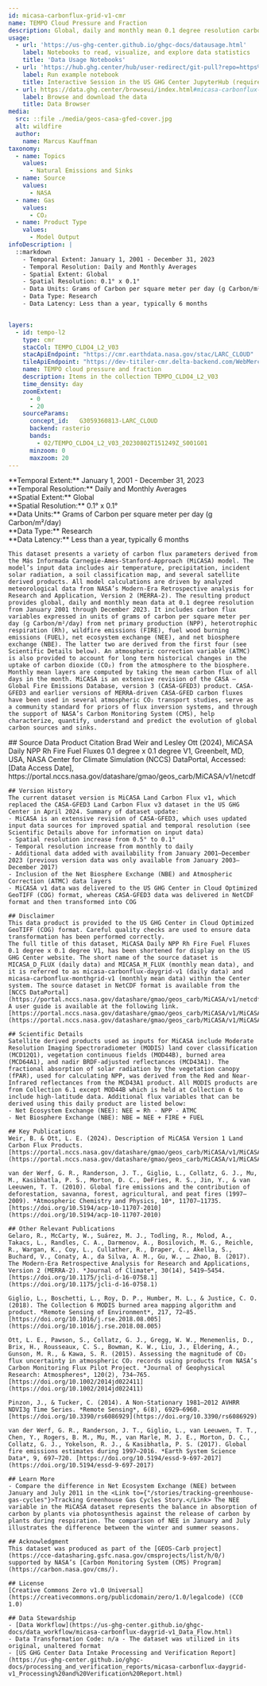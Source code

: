 ```yaml
---
id: micasa-carbonflux-grid-v1-cmr
name: TEMPO Cloud Pressure and Fraction
description: Global, daily and monthly mean 0.1 degree resolution carbon fluxes from net primary production (NPP), heterotrophic respiration (Rh), wildfire emissions (FIRE), fuel wood burning emissions (FUEL), net ecosystem exchange (NEE), and net biosphere exchange (NBE) derived from the MiCASA model, version 1
usage:
  - url: 'https://us-ghg-center.github.io/ghgc-docs/datausage.html'
    label: Notebooks to read, visualize, and explore data statistics
    title: 'Data Usage Notebooks'
  - url: 'https://hub.ghg.center/hub/user-redirect/git-pull?repo=https%3A%2F%2Fgithub.com%2FUS-GHG-Center%2Fghgc-docs&urlpath=lab%2Ftree%2Fghgc-docs%2Fuser_data_notebooks%2Fmicasa-carbonflux-daygrid-v1_User_Notebook.ipynb&branch=main'
    label: Run example notebook
    title: Interactive Session in the US GHG Center JupyterHub (requires account)
  - url: https://data.ghg.center/browseui/index.html#micasa-carbonflux-daygrid-v1/
    label: Browse and download the data
    title: Data Browser
media:
  src: ::file ./media/geos-casa-gfed-cover.jpg
  alt: wildfire
  author:
    name: Marcus Kauffman
taxonomy:
  - name: Topics
    values:
      - Natural Emissions and Sinks
  - name: Source
    values:
      - NASA
  - name: Gas
    values:
      - CO₂
  - name: Product Type
    values:
      - Model Output
infoDescription: |
  ::markdown
    - Temporal Extent: January 1, 2001 - December 31, 2023
    - Temporal Resolution: Daily and Monthly Averages
    - Spatial Extent: Global
    - Spatial Resolution: 0.1° x 0.1°
    - Data Units: Grams of Carbon per square meter per day (g Carbon/m²/day) 
    - Data Type: Research
    - Data Latency: Less than a year, typically 6 months


layers:
  - id: tempo-l2
    type: cmr
    stacCol: TEMPO_CLDO4_L2_V03
    stacApiEndpoint: "https://cmr.earthdata.nasa.gov/stac/LARC_CLOUD"
    tileApiEndpoint: "https://dev-titiler-cmr.delta-backend.com/WebMercatorQuad/tilejson.json"
    name: TEMPO cloud pressure and fraction
    description: Items in the collection TEMPO_CLDO4_L2_V03
    time_density: day
    zoomExtent:
      - 0
      - 20
    sourceParams:
      concept_id:	G3059360813-LARC_CLOUD
      backend: rasterio
      bands:
        - 02/TEMPO_CLDO4_L2_V03_20230802T151249Z_S001G01
      minzoom: 0
      maxzoom: 20
---
```


<Block>
  <Prose>
    **Temporal Extent:** January 1, 2001 - December 31, 2023<br />
    **Temporal Resolution:** Daily and Monthly Averages<br />
    **Spatial Extent:** Global<br />
    **Spatial Resolution:** 0.1° x 0.1°<br />
    **Data Units:**  Grams of Carbon per square meter per day (g Carbon/m²/day)<br />
    **Data Type:** Research<br />
    **Data Latency:** Less than a year, typically 6 months<br />

    This dataset presents a variety of carbon flux parameters derived from the Más Informada Carnegie-Ames-Stanford-Approach (MiCASA) model. The model’s input data includes air temperature, precipitation, incident solar radiation, a soil classification map, and several satellite derived products. All model calculations are driven by analyzed meteorological data from NASA’s Modern-Era Retrospective analysis for Research and Application, Version 2 (MERRA-2). The resulting product provides global, daily and monthly mean data at 0.1 degree resolution from January 2001 through December 2023. It includes carbon flux variables expressed in units of grams of carbon per square meter per day (g Carbon/m²/day) from net primary production (NPP), heterotrophic respiration (Rh), wildfire emissions (FIRE), fuel wood burning emissions (FUEL), net ecosystem exchange (NEE), and net biosphere exchange (NBE). The latter two are derived from the first four (see Scientific Details below). An atmospheric correction variable (ATMC) is also provided to account for long term historical changes in the uptake of carbon dioxide (CO₂) from the atmosphere to the biosphere. Monthly mean layers are computed by taking the mean carbon flux of all days in the month. MiCASA is an extensive revision of the CASA – Global Fire Emissions Database, version 3 (CASA-GFED3) product. CASA-GFED3 and earlier versions of MERRA-driven CASA-GFED carbon fluxes have been used in several atmospheric CO₂ transport studies, serve as a community standard for priors of flux inversion systems, and through the support of NASA’s Carbon Monitoring System (CMS), help characterize, quantify, understand and predict the evolution of global carbon sources and sinks.

  </Prose>
</Block>
<Block>
  <Prose>
    ## Source Data Product Citation
    Brad Weir and Lesley Ott (2024), MiCASA Daily NPP Rh Fire Fuel Fluxes 0.1 degree x 0.1 degree V1, Greenbelt, MD, USA, NASA Center for Climate Simulation (NCCS) DataPortal, Accessed: [Data Access Date], https://portal.nccs.nasa.gov/datashare/gmao/geos_carb/MiCASA/v1/netcdf
    
    ## Version History
    The current dataset version is MiCASA Land Carbon Flux v1, which replaced the CASA-GFED3 Land Carbon Flux v3 dataset in the US GHG Center in April 2024. Summary of dataset update:
    - MiCASA is an extensive revision of CASA-GFED3, which uses updated input data sources for improved spatial and temporal resolution (see Scientific Details above for information on input data)
    - Spatial resolution increase from 0.5° to 0.1°
    - Temporal resolution increase from monthly to daily
    - Additional data added with availability from January 2001–December 2023 (previous version data was only available from January 2003–December 2017)
    - Inclusion of the Net Biosphere Exchange (NBE) and Atmospheric Correction (ATMC) data layers
    - MiCASA v1 data was delivered to the US GHG Center in Cloud Optimized GeoTIFF (COG) format, whereas CASA-GFED3 data was delivered in NetCDF format and then transformed into COG

    ## Disclaimer
    This data product is provided to the US GHG Center in Cloud Optimized GeoTIFF (COG) format. Careful quality checks are used to ensure data transformation has been performed correctly.    
    The full title of this dataset, MiCASA Daily NPP Rh Fire Fuel Fluxes 0.1 degree x 0.1 degree V1, has been shortened for display on the US GHG Center website. The short name of the source dataset is MICASA_D_FLUX (daily data) and MICASA_M_FLUX (monthly mean data), and it is referred to as micasa-carbonflux-daygrid-v1 (daily data) and micasa-carbonflux-monthgrid-v1 (monthly mean data) within the Center system. The source dataset in NetCDF format is available from the [NCCS DataPortal](https://portal.nccs.nasa.gov/datashare/gmao/geos_carb/MiCASA/v1/netcdf/). A user guide is available at the following link. [https://portal.nccs.nasa.gov/datashare/gmao/geos_carb/MiCASA/v1/MiCASA_README.pdf](https://portal.nccs.nasa.gov/datashare/gmao/geos_carb/MiCASA/v1/MiCASA_README.pdf).
    
    ## Scientific Details
    Satellite derived products used as inputs for MiCASA include Moderate Resolution Imaging Spectroradiometer (MODIS) land cover classification (MCD12Q1), vegetation continuous fields (MOD44B), burned area (MCD64A1), and nadir BRDF-adjusted reflectances (MCD43A1). The fractional absorption of solar radiation by the vegetation canopy (fPAR), used for calculating NPP, was derived from the Red and Near-Infrared reflectances from the MCD43A1 product. All MODIS products are from Collection 6.1 except MOD44B which is held at Collection 6 to include high-latitude data. Additional flux variables that can be derived using this daily product are listed below:
    - Net Ecosystem Exchange (NEE): NEE = Rh - NPP - ATMC
    - Net Biosphere Exchange (NBE): NBE = NEE + FIRE + FUEL

    ## Key Publications
    Weir, B. & Ott, L. E. (2024). Description of MiCASA Version 1 Land Carbon Flux Products. [https://portal.nccs.nasa.gov/datashare/gmao/geos_carb/MiCASA/v1/MiCASA_README.pdf](https://portal.nccs.nasa.gov/datashare/gmao/geos_carb/MiCASA/v1/MiCASA_README.pdf)    
    
    van der Werf, G. R., Randerson, J. T., Giglio, L., Collatz, G. J., Mu, M., Kasibhatla, P. S., Morton, D. C., DeFries, R. S., Jin, Y., & van Leeuwen, T. T. (2010). Global fire emissions and the contribution of deforestation, savanna, forest, agricultural, and peat fires (1997–2009). *Atmospheric Chemistry and Physics, 10*, 11707–11735. [https://doi.org/10.5194/acp-10-11707-2010](https://doi.org/10.5194/acp-10-11707-2010)

    ## Other Relevant Publications
    Gelaro, R., McCarty, W., Suárez, M. J., Todling, R., Molod, A., Takacs, L., Randles, C. A., Darmenov, A., Bosilovich, M. G., Reichle, R., Wargan, K., Coy, L., Cullather, R., Draper, C., Akella, S., Buchard, V., Conaty, A., da Silva, A. M., Gu, W., … Zhao, B. (2017). The Modern-Era Retrospective Analysis for Research and Applications, Version 2 (MERRA-2). *Journal of Climate*, 30(14), 5419–5454. [https://doi.org/10.1175/jcli-d-16-0758.1](https://doi.org/10.1175/jcli-d-16-0758.1)

    Giglio, L., Boschetti, L., Roy, D. P., Humber, M. L., & Justice, C. O. (2018). The Collection 6 MODIS burned area mapping algorithm and product. *Remote Sensing of Environment*, 217, 72–85. [https://doi.org/10.1016/j.rse.2018.08.005](https://doi.org/10.1016/j.rse.2018.08.005)

    Ott, L. E., Pawson, S., Collatz, G. J., Gregg, W. W., Menemenlis, D., Brix, H., Rousseaux, C. S., Bowman, K. W., Liu, J., Eldering, A., Gunson, M. R., & Kawa, S. R. (2015). Assessing the magnitude of CO₂ flux uncertainty in atmospheric CO₂ records using products from NASA’s Carbon Monitoring Flux Pilot Project. *Journal of Geophysical Research: Atmospheres*, 120(2), 734–765. [https://doi.org/10.1002/2014jd022411](https://doi.org/10.1002/2014jd022411)

    Pinzon, J., & Tucker, C. (2014). A Non-Stationary 1981–2012 AVHRR NDVI3g Time Series. *Remote Sensing*, 6(8), 6929–6960. [https://doi.org/10.3390/rs6086929](https://doi.org/10.3390/rs6086929)

    van der Werf, G. R., Randerson, J. T., Giglio, L., van Leeuwen, T. T., Chen, Y., Rogers, B. M., Mu, M., van Marle, M. J. E., Morton, D. C., Collatz, G. J., Yokelson, R. J., & Kasibhatla, P. S. (2017). Global fire emissions estimates during 1997–2016. *Earth System Science Data*, 9, 697–720. [https://doi.org/10.5194/essd-9-697-2017](https://doi.org/10.5194/essd-9-697-2017)

    ## Learn More
    - Compare the difference in Net Ecosystem Exchange (NEE) between January and July 2011 in the <Link to={"/stories/tracking-greenhouse-gas-cycles"}>Tracking Greenhouse Gas Cycles Story.</Link> The NEE variable in the MiCASA dataset represents the balance in absorption of carbon by plants via photosynthesis against the release of carbon by plants during respiration. The comparison of NEE in January and July illustrates the difference between the winter and summer seasons.   

    ## Acknowledgment
    This dataset was produced as part of the [GEOS-Carb project](https://cce-datasharing.gsfc.nasa.gov/cmsprojects/list/h/0/) supported by NASA’s [Carbon Monitoring System (CMS) Program](https://carbon.nasa.gov/cms/).

    ## License
    [Creative Commons Zero v1.0 Universal](https://creativecommons.org/publicdomain/zero/1.0/legalcode) (CC0 1.0)

    ## Data Stewardship
    - [Data Workflow](https://us-ghg-center.github.io/ghgc-docs/data_workflow/micasa-carbonflux-daygrid-v1_Data_Flow.html)
    - Data Transformation Code: n/a - The dataset was utilized in its original, unaltered format
    - [US GHG Center Data Intake Processing and Verification Report](https://us-ghg-center.github.io/ghgc-docs/processing_and_verification_reports/micasa-carbonflux-daygrid-v1_Processing%20and%20Verification%20Report.html)

  </Prose>
</Block>
